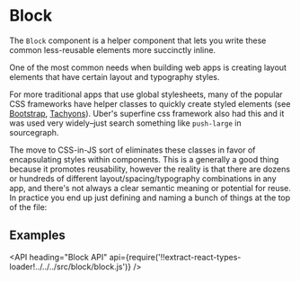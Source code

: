 <!--
Copyright (c) 2018 Uber Technologies, Inc.

This source code is licensed under the MIT license found in the
LICENSE file in the root directory of this source tree.
-->




# Block

The `Block` component is a helper component that lets you write these common less-reusable elements more succinctly inline.

One of the most common needs when building web apps is creating layout elements that have certain layout and typography styles.

For more traditional apps that use global stylesheets, many of the popular CSS frameworks have helper classes to quickly create
styled elements (see [Bootstrap](https://getbootstrap.com/docs/4.1/utilities/sizing/), [Tachyons](http://tachyons.io/docs/layout/spacing/)).
Uber's superfine css framework also had this and it was used very widely–just search something like `push-large` in sourcegraph.

The move to CSS-in-JS sort of eliminates these classes in favor of encapsulating styles within components. This is a generally a good thing because it promotes reusability, however the reality is that there are dozens or hundreds of different layout/spacing/typography combinations in any app, and there's not always a clear semantic meaning or potential for reuse. In practice you end up just defining and naming a bunch of things at the top of the file:

## Examples

<Example title="Basic Usage" path="examples/block/basic.js">
  <Basic />
</Example>

<Example title="Font Customization" path="examples/block/fonts.js">
  <Fonts />
</Example>

<Example title="Flexbox" path="examples/block/flexbox.js">
  <Flexbox />
</Example>

<Example title="Grid" path="examples/block/grid.js">
  <Grid />
</Example>

<Example title="Overrides" path="examples/block/override.js">
  <Override />
</Example>

<API
  heading="Block API"
  api={require('!!extract-react-types-loader!../../../src/block/block.js')}
/>
